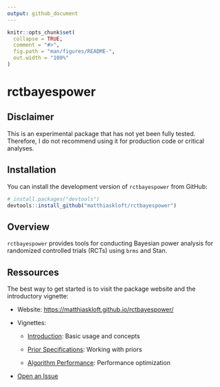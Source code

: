 ```yaml
---
output: github_document
---
```


<!-- README.md is generated from README.Rmd. Please edit that file -->

```r
knitr::opts_chunk$set(
  collapse = TRUE,
  comment = "#>",
  fig.path = "man/figures/README-",
  out.width = "100%"
)
```

# rctbayespower

<!-- badges: start -->
<!-- Note: Badges are placeholders for when the package is published -->
<!-- badges: end -->

## Disclaimer

This is an experimental package that has not yet been fully tested. Therefore, I do not recommend using it for production code or critical analyses.

## Installation

You can install the development version of `rctbayespower` from GitHub:

```r
# install.packages("devtools")
devtools::install_github("matthiaskloft/rctbayespower")
```

## Overview

`rctbayespower` provides tools for conducting Bayesian power analysis for randomized controlled trials (RCTs) using `brms` and Stan.



## Ressources

The best way to get started is to visit the package website and the introductory vignette:

- Website: <https://matthiaskloft.github.io/rctbayespower/>

- Vignettes:

  - [Introduction](https://matthiaskloft.github.io/rctbayespower/articles/01-introduction.html): Basic usage and concepts
  
  - [Prior Specifications](https://matthiaskloft.github.io/rctbayespower/articles/03-prior-specifications.html): Working with priors
  
  - [Algorithm Performance](https://matthiaskloft.github.io/rctbayespower/articles/05-algorithm-performance.html): Performance optimization


- [Open an Issue](https://github.com/matthiaskloft/rctbayespower/issues)
